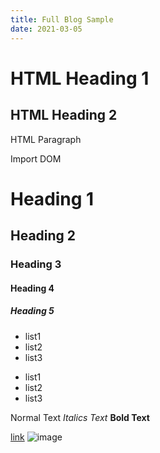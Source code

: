 ```yaml
---
title: Full Blog Sample
date: 2021-03-05
---
```


<h1>HTML Heading 1</h1>
<h2>HTML Heading 2</h2>
<p>HTML Paragraph</p>


<Typography>Import DOM</Typography>

# Heading 1

## Heading 2

### Heading 3

#### Heading 4

##### Heading 5

- list1
- list2
- list3

* list1
* list2
* list3

Normal Text _Italics Text_ **Bold Text**

[link](https://v2.docusaurus/) ![image](https://v2.docusaurus/)

